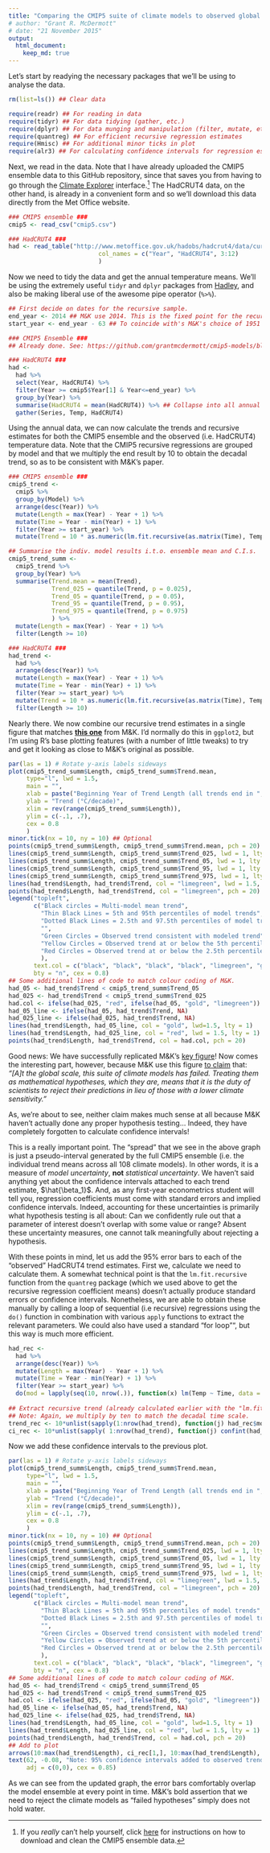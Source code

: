 ```yaml
---
title: "Comparing the CMIP5 suite of climate models to observed global temperatures."
# author: "Grant R. McDermott"
# date: "21 November 2015"
output:
  html_document:
    keep_md: true
---
```


Let's start by readying the necessary packages that we'll be using to analyse the data.


```r
rm(list=ls()) ## Clear data

require(readr) ## For reading in data
require(tidyr) ## For data tidying (gather, etc.)
require(dplyr) ## For data munging and manipulation (filter, mutate, etc.)
require(quantreg) ## For efficient recursive regression estimates
require(Hmisc) ## For additional minor ticks in plot
require(alr3) ## For calculating confidence intervals for regression estimates
```

Next, we read in the data. Note that I have already uploaded the CMIP5 ensemble data to this GitHub repository, since that saves you from having to go through the [Climate Explorer](http://climexp.knmi.nl/) interface.[^1] The HadCRUT4 data, on the other hand, is already in a convenient form and so we'll download this data directly from the Met Office website. 

```r
### CMIP5 ensemble ###
cmip5 <- read_csv("cmip5.csv")

### HadCRUT4 ###          
had <- read_table("http://www.metoffice.gov.uk/hadobs/hadcrut4/data/current/time_series/HadCRUT.4.4.0.0.annual_ns_avg.txt",
                         col_names = c("Year", "HadCRUT4", 3:12)
                         )
```

Now we need to tidy the data and get the annual temperature means. We'll be using the extremely useful `tidyr` and `dplyr` packages from [Hadley](http://had.co.nz/), and also be making liberal use of the awesome pipe operator (`%>%`).

```r
## First decide on dates for the recursive sample.
end_year <- 2014 ## M&K use 2014. This is the fixed point for the recursive estimates.
start_year <- end_year - 63 ## To coincide with's M&K's choice of 1951 when using 2014 as an end date.

### CMIP5 Ensemble ###
## Already done. See: https://github.com/grantmcdermott/cmip5-models/blob/master/cmip5_download/cmip5_download.md

### HadCRUT4 ###
had <- 
  had %>%
  select(Year, HadCRUT4) %>%
  filter(Year >= cmip5$Year[1] & Year<=end_year) %>%
  group_by(Year) %>%
  summarise(HadCRUT4 = mean(HadCRUT4)) %>% ## Collapse into all annual averages
  gather(Series, Temp, HadCRUT4)
```

Using the annual data, we can now calculate the trends and recursive estimates for both the CMIP5 ensemble and the observed (i.e. HadCRUT4) temperature data. Note that the CMIP5 recursive regressions are grouped by model and that we multiply the end result by 10 to obtain the decadal trend, so as to be consistent with M&K's paper.

```r
### CMIP5 ensemble ###
cmip5_trend <- 
  cmip5 %>%
  group_by(Model) %>% 
  arrange(desc(Year)) %>%
  mutate(Length = max(Year) - Year + 1) %>% 
  mutate(Time = Year - min(Year) + 1) %>% 
  filter(Year >= start_year) %>%
  mutate(Trend = 10 * as.numeric(lm.fit.recursive(as.matrix(Time), Temp, int = T)[2, ]))

## Summarise the indiv. model results i.t.o. ensemble mean and C.I.s.
cmip5_trend_summ <- 
  cmip5_trend %>% 
  group_by(Year) %>%
  summarise(Trend.mean = mean(Trend),
            Trend_025 = quantile(Trend, p = 0.025),
            Trend_05 = quantile(Trend, p = 0.05),
            Trend_95 = quantile(Trend, p = 0.95),
            Trend_975 = quantile(Trend, p = 0.975)
            ) %>%
  mutate(Length = max(Year) - Year + 1) %>%
  filter(Length >= 10)

### HadCRUT4 ###
had_trend <- 
  had %>%
  arrange(desc(Year)) %>%
  mutate(Length = max(Year) - Year + 1) %>% 
  mutate(Time = Year - min(Year) + 1) %>% 
  filter(Year >= start_year) %>%
  mutate(Trend = 10 * as.numeric(lm.fit.recursive(as.matrix(Time), Temp, int = T)[2, ]) ) %>%
  filter(Length >= 10)
```

Nearly there. We now combine our recursive trend estimates in a single figure that matches [**this one**](http://object.cato.org/sites/cato.org/files/wp-content/uploads/gsr_12_18_14_fig2.png) from M&K. I'd normally do this in `ggplot2`, but I'm using R's base plotting features (with a number of little tweaks) to try and get it looking as close to M&K's original as possible.

```r
par(las = 1) # Rotate y-axis labels sideways
plot(cmip5_trend_summ$Length, cmip5_trend_summ$Trend.mean,
     type="l", lwd = 1.5,
     main = "", 
     xlab = paste("Beginning Year of Trend Length (all trends end in ", end_year, ")", sep = ""),
     ylab = "Trend (°C/decade)",
     xlim = rev(range(cmip5_trend_summ$Length)),
     ylim = c(-.1, .7),
     cex = 0.8
     )
minor.tick(nx = 10, ny = 10) ## Optional
points(cmip5_trend_summ$Length, cmip5_trend_summ$Trend.mean, pch = 20)
lines(cmip5_trend_summ$Length, cmip5_trend_summ$Trend_025, lwd = 1, lty = 3)
lines(cmip5_trend_summ$Length, cmip5_trend_summ$Trend_05, lwd = 1, lty = 1)
lines(cmip5_trend_summ$Length, cmip5_trend_summ$Trend_95, lwd = 1, lty = 1)
lines(cmip5_trend_summ$Length, cmip5_trend_summ$Trend_975, lwd = 1, lty = 3)
lines(had_trend$Length, had_trend$Trend, col = "limegreen", lwd = 1.5, lty = 1)
points(had_trend$Length, had_trend$Trend, col = "limegreen", pch = 20)
legend("topleft", 
       c("Black circles = Multi-model mean trend", 
         "Thin Black Lines = 5th and 95th percentiles of model trends", 
         "Dotted Black Lines = 2.5th and 97.5th percentiles of model trends",
         "", 
         "Green Circles = Observed trend consistent with modeled trend", 
         "Yellow Circles = Observed trend at or below the 5th percentile of modeled trends", 
         "Red Circles = Observed trend at or below the 2.5th percentile of modeled trends"
         ), 
       text.col = c("black", "black", "black", "black", "limegreen", "gold", "red"),
       bty = "n", cex = 0.8)
## Some additional lines of code to match colour coding of M&K.
had_05 <- had_trend$Trend < cmip5_trend_summ$Trend_05
had_025 <- had_trend$Trend < cmip5_trend_summ$Trend_025
had.col <- ifelse(had_025, "red", ifelse(had_05, "gold", "limegreen"))
had_05_line <- ifelse(had_05, had_trend$Trend, NA)
had_025_line <- ifelse(had_025, had_trend$Trend, NA)
lines(had_trend$Length, had_05_line, col = "gold", lwd=1.5, lty = 1)
lines(had_trend$Length, had_025_line, col = "red", lwd = 1.5, lty = 1)
points(had_trend$Length, had_trend$Trend, col = had.col, pch = 20)
```

Good news: We have successfully replicated M&K's [key figure](http://object.cato.org/sites/cato.org/files/wp-content/uploads/gsr_12_18_14_fig2.png)! Now comes the interesting part, however, because M&K use this figure [to claim](http://www.cato.org/blog/agu-2014-quantifying-lack-consistency-between-climate-model-projections-observations-evolution) that: *"[A]t the global scale, this suite of climate models has failed. Treating them as mathematical hypotheses, which they are, means that it is the duty of scientists to reject their predictions in lieu of those with a lower climate sensitivity."* 

As, we're about to see, neither claim makes much sense at all because M&K haven't actually done any proper hypothesis testing... Indeed, they have completely forgotten to calculate confidence intervals!

This is a really important point. The "spread" that we see in the above graph is just a pseudo-interval generated by the full CMIP5 ensemble (i.e. the individual trend means across all 108 climate models). In other words, it is a measure of *model uncertainty*, **not** *statistical uncertainty*. We haven't said anything yet about the confidence intervals attached to each trend estimate, $\hat{\beta_1}$. And, as any first-year econometrics student will tell you, regression coefficients must come with standard errors and implied confidence intervals. Indeed, accounting for these uncertainties is primarily what hypothesis testing is all about: Can we confidently rule out that a parameter of interest doesn't overlap with some value or range? Absent these uncertainty measures, one cannot talk meaningfully about rejecting a hypothesis. 

With these points in mind, let us add the 95% error bars to each of the "observed" HadCRUT4 trend estimates. First we, calculate we need to calculate them. A somewhat technical point is that the `lm.fit.recursive` function from the `quantreg` package (which we used above to get the recursive regression coefficient means) doesn't actually produce standard errors or confidence intervals. Nonetheless, we are able to obtain these manually by calling a loop of sequential (i.e recursive) regressions using the `do()` function in combination with various `apply` functions to extract the relevant parameters. We could also have used a standard "for loop"", but this way is much more efficient.


```r
had_rec <- 
  had %>%
  arrange(desc(Year)) %>%
  mutate(Length = max(Year) - Year + 1) %>% 
  mutate(Time = Year - min(Year) + 1) %>%
  filter(Year >= start_year) %>%
  do(mod = lapply(seq(10, nrow(.)), function(x) lm(Temp ~ Time, data = .[1:x, ])))
  
## Extract recursive trend (already calculated earlier with the "lm.fit.recursive" call) and 95% C.I.
## Note: Again, we multiply by ten to match the decadal time scale.
trend_rec <- 10*unlist(sapply(1:nrow(had_trend), function(j) had_rec$mod[[1]][[j]]$coefficients["Time"])) ## Already calculated, but just illustrating the point.
ci_rec <- 10*unlist(sapply( 1:nrow(had_trend), function(j) confint(had_rec$mod[[1]][[j]], level = .95)["Time",]))
```

Now we add these confidence intervals to the previous plot.

```r
par(las = 1) # Rotate y-axis labels sideways
plot(cmip5_trend_summ$Length, cmip5_trend_summ$Trend.mean,
     type="l", lwd = 1.5,
     main = "", 
     xlab = paste("Beginning Year of Trend Length (all trends end in ", end_year, ")", sep = ""),
     ylab = "Trend (°C/decade)",
     xlim = rev(range(cmip5_trend_summ$Length)),
     ylim = c(-.1, .7),
     cex = 0.8
     )
minor.tick(nx = 10, ny = 10) ## Optional
points(cmip5_trend_summ$Length, cmip5_trend_summ$Trend.mean, pch = 20)
lines(cmip5_trend_summ$Length, cmip5_trend_summ$Trend_025, lwd = 1, lty = 3)
lines(cmip5_trend_summ$Length, cmip5_trend_summ$Trend_05, lwd = 1, lty = 1)
lines(cmip5_trend_summ$Length, cmip5_trend_summ$Trend_95, lwd = 1, lty = 1)
lines(cmip5_trend_summ$Length, cmip5_trend_summ$Trend_975, lwd = 1, lty = 3)
lines(had_trend$Length, had_trend$Trend, col = "limegreen", lwd = 1.5, lty = 1)
points(had_trend$Length, had_trend$Trend, col = "limegreen", pch = 20)
legend("topleft", 
       c("Black circles = Multi-model mean trend", 
         "Thin Black Lines = 5th and 95th percentiles of model trends", 
         "Dotted Black Lines = 2.5th and 97.5th percentiles of model trends",
         "", 
         "Green Circles = Observed trend consistent with modeled trend", 
         "Yellow Circles = Observed trend at or below the 5th percentile of modeled trends", 
         "Red Circles = Observed trend at or below the 2.5th percentile of modeled trends"
         ), 
       text.col = c("black", "black", "black", "black", "limegreen", "gold", "red"),
       bty = "n", cex = 0.8)
## Some additional lines of code to match colour coding of M&K.
had_05 <- had_trend$Trend < cmip5_trend_summ$Trend_05
had_025 <- had_trend$Trend < cmip5_trend_summ$Trend_025
had.col <- ifelse(had_025, "red", ifelse(had_05, "gold", "limegreen"))
had_05_line <- ifelse(had_05, had_trend$Trend, NA)
had_025_line <- ifelse(had_025, had_trend$Trend, NA)
lines(had_trend$Length, had_05_line, col = "gold", lwd=1.5, lty = 1)
lines(had_trend$Length, had_025_line, col = "red", lwd = 1.5, lty = 1)
points(had_trend$Length, had_trend$Trend, col = had.col, pch = 20)
## Add to plot
arrows(10:max(had_trend$Length), ci_rec[1,], 10:max(had_trend$Length), ci_rec[2, ], length = 0.05, angle = 90, code=3)
text(62, -0.08, "Note: 95% confidence intervals added to observed trends.",
     adj = c(0,0), cex = 0.85)
```

As we can see from the updated graph, the error bars comfortably overlap the model ensemble at every point in time. M&K's bold assertion that we need to reject the climate models as "failed hypotheses" simply does not hold water.

[^1]: If you *really* can't help yourself, click [here](https://github.com/grantmcdermott/cmip5-models/blob/master/cmip5_download/cmip5_download.md) for instructions on how to download and clean the CMIP5 ensemble data.